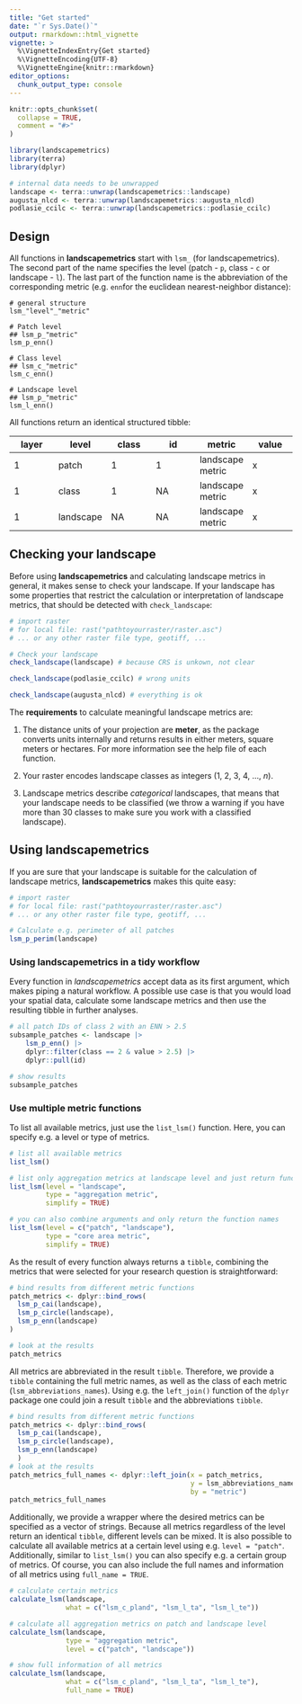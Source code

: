 ```yaml
---
title: "Get started"
date: "`r Sys.Date()`"
output: rmarkdown::html_vignette
vignette: >
  %\VignetteIndexEntry{Get started}
  %\VignetteEncoding{UTF-8}
  %\VignetteEngine{knitr::rmarkdown}
editor_options: 
  chunk_output_type: console
---
```


```r
knitr::opts_chunk$set(
  collapse = TRUE,
  comment = "#>"
)
```

```r
library(landscapemetrics)
library(terra)
library(dplyr)

# internal data needs to be unwrapped
landscape <- terra::unwrap(landscapemetrics::landscape)
augusta_nlcd <- terra::unwrap(landscapemetrics::augusta_nlcd)
podlasie_ccilc <- terra::unwrap(landscapemetrics::podlasie_ccilc)
```

## Design

All functions in **landscapemetrics** start with `lsm_` (for landscapemetrics). The second part of the name specifies the level (patch - `p`, class - `c` or landscape - `l`). The last part of the function name is the abbreviation of the corresponding metric (e.g. `enn`for the euclidean nearest-neighbor distance): 

```
# general structure
lsm_"level"_"metric"

# Patch level
## lsm_p_"metric"
lsm_p_enn()

# Class level
## lsm_c_"metric"
lsm_c_enn()

# Landscape level
## lsm_p_"metric"
lsm_l_enn()
```

All functions return an identical structured tibble:

<p style="text-align:center;">

| layer  | level | class | id | metric | value
| ------------- | -------------  | ------------- | ------------- | ------------- | ------------- | 
| 1 | patch  | 1 | 1 | landscape metric | x |
| 1 | class  | 1 | NA | landscape metric | x |
| 1 | landscape  | NA | NA | landscape metric | x |

</p>

## Checking your landscape

Before using **landscapemetrics** and calculating landscape metrics in general,
it makes sense to check your landscape. If your landscape has some properties that restrict the calculation or interpretation of landscape metrics, that should be detected with `check_landscape`:

```r
# import raster
# for local file: rast("pathtoyourraster/raster.asc")
# ... or any other raster file type, geotiff, ...

# Check your landscape
check_landscape(landscape) # because CRS is unkown, not clear

check_landscape(podlasie_ccilc) # wrong units

check_landscape(augusta_nlcd) # everything is ok
```

The **requirements** to calculate meaningful landscape metrics are:

1. The distance units of your projection are **meter**, as the package converts units internally and returns results in either meters, square meters or hectares. For more information see the help file of each function. 

2. Your raster encodes landscape classes as integers (1, 2, 3, 4, ..., *n*).

3. Landscape metrics describe *categorical* landscapes, that means that your landscape needs to be classified (we throw a warning if you have more than 30 classes to make sure you work with a classified landscape).

## Using **landscapemetrics**

If you are sure that your landscape is suitable for the calculation of landscape metrics, **landscapemetrics** makes this quite easy:

```r
# import raster
# for local file: rast("pathtoyourraster/raster.asc")
# ... or any other raster file type, geotiff, ...

# Calculate e.g. perimeter of all patches
lsm_p_perim(landscape)
```

### Using **landscapemetrics** in a tidy workflow

Every function in *landscapemetrics* accept data as its first argument, which makes piping a natural workflow. A possible use case is that you would load your spatial data, calculate some landscape metrics and then use the resulting tibble in further analyses.

```r
# all patch IDs of class 2 with an ENN > 2.5
subsample_patches <- landscape |> 
    lsm_p_enn() |>
    dplyr::filter(class == 2 & value > 2.5) |>
    dplyr::pull(id)

# show results
subsample_patches
``` 

### Use multiple metric functions

To list all available metrics, just use the `list_lsm()` function. Here, you can specify e.g. a level or type of metrics. 

```r
# list all available metrics
list_lsm()

# list only aggregation metrics at landscape level and just return function name
list_lsm(level = "landscape", 
         type = "aggregation metric", 
         simplify = TRUE)

# you can also combine arguments and only return the function names
list_lsm(level = c("patch", "landscape"), 
         type = "core area metric", 
         simplify = TRUE)
```

As the result of every function always returns a `tibble`, combining the metrics that were selected for your research question is straightforward:

```r
# bind results from different metric functions
patch_metrics <- dplyr::bind_rows(
  lsm_p_cai(landscape),
  lsm_p_circle(landscape),
  lsm_p_enn(landscape)
)

# look at the results
patch_metrics 
```

All metrics are abbreviated in the result `tibble`. Therefore, we provide a `tibble` containing the full metric names, as well as the class of each metric (`lsm_abbreviations_names`). Using e.g. the `left_join()` function of the `dplyr` package one could join a result `tibble` and the abbreviations `tibble`.

```r

# bind results from different metric functions
patch_metrics <- dplyr::bind_rows(
  lsm_p_cai(landscape),
  lsm_p_circle(landscape),
  lsm_p_enn(landscape)
  )
# look at the results
patch_metrics_full_names <- dplyr::left_join(x = patch_metrics,
                                             y = lsm_abbreviations_names, 
                                             by = "metric")
patch_metrics_full_names
```


Additionally, we provide a wrapper where the desired metrics can be specified as a vector of strings. Because all metrics regardless of the level return an identical `tibble`, different levels can be mixed. It is also possible to calculate all available metrics at a certain level using e.g. `level = "patch"`. Additionally, similar to `list_lsm()` you can also specify e.g. a certain group of metrics. Of course, you can also include the full names and information of all metrics using `full_name = TRUE`.

```r
# calculate certain metrics
calculate_lsm(landscape, 
              what = c("lsm_c_pland", "lsm_l_ta", "lsm_l_te"))

# calculate all aggregation metrics on patch and landscape level
calculate_lsm(landscape, 
              type = "aggregation metric", 
              level = c("patch", "landscape"))

# show full information of all metrics
calculate_lsm(landscape, 
              what = c("lsm_c_pland", "lsm_l_ta", "lsm_l_te"),
              full_name = TRUE)
```
